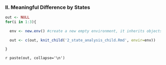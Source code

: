 ### II. Meaningful Difference by States {.tabset .tabset-fade .tabset-pills} 

```r
out <- NULL
for(i in 1:3){
    
  env <- new.env() #create a new empty environment, it inherits objects from the current environment.
  
  out <- c(out, knit_child('2_state_analysis_child.Rmd', envir=env))
   
}
```

`r paste(out, collapse='\n')`
